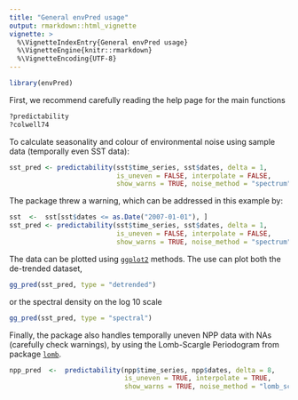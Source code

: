 ```yaml
---
title: "General envPred usage"
output: rmarkdown::html_vignette
vignette: >
  %\VignetteIndexEntry{General envPred usage}
  %\VignetteEngine{knitr::rmarkdown}
  %\VignetteEncoding{UTF-8}
---
```


```r
library(envPred)
```

First, we recommend carefully reading the help page for the main functions

```r
?predictability
?colwell74
```

To calculate seasonality and colour of environmental noise using sample data (temporally even SST data):

```r
sst_pred <- predictability(sst$time_series, sst$dates, delta = 1,
                           is_uneven = FALSE, interpolate = FALSE,
                           show_warns = TRUE, noise_method = "spectrum")
```

The package threw a warning, which can be addressed in this example by:

```r
sst  <-  sst[sst$dates <= as.Date("2007-01-01"), ]
sst_pred <- predictability(sst$time_series, sst$dates, delta = 1,
                           is_uneven = FALSE, interpolate = FALSE,
                           show_warns = TRUE, noise_method = "spectrum")
```

The data can be plotted using [`ggplot2`](https://ggplot2.tidyverse.org/) methods. The use can plot both the de-trended dataset,

```r
gg_pred(sst_pred, type = "detrended")
```

or the spectral density on the log 10 scale

```r
gg_pred(sst_pred, type = "spectral")
```

Finally, the package also handles temporally uneven NPP data
with NAs (carefully check warnings), by using the Lomb-Scargle Periodogram from package
[`lomb`](https://cran.r-project.org/web/packages/lomb/index.html).

```r
npp_pred  <-  predictability(npp$time_series, npp$dates, delta = 8,
                             is_uneven = TRUE, interpolate = TRUE,
                             show_warns = TRUE, noise_method = "lomb_scargle")
```
